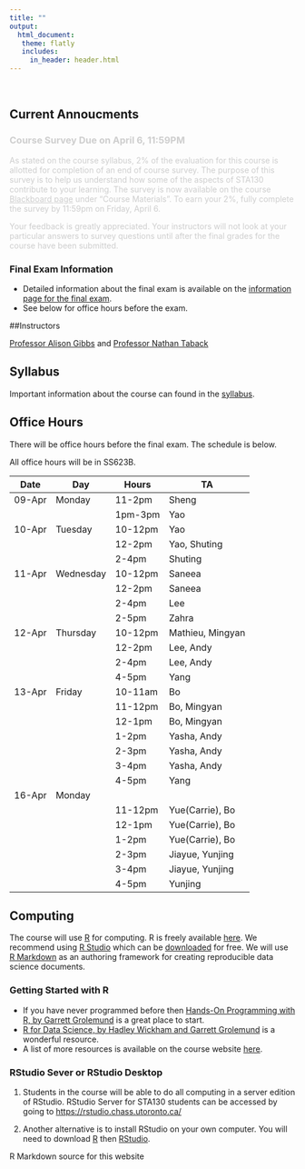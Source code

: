 ```yaml
---
title: ""
output: 
  html_document:
   theme: flatly
   includes:
     in_header: header.html
---
```


<br/>

## Current Annoucments 

<div style = "opacity: 0.2">
### Course Survey Due on April 6, 11:59PM 

As stated on the course syllabus, 2% of the evaluation for this course is allotted for completion of an end of course survey.  The purpose of this survey is to help us understand how some of the aspects of STA130 contribute to your learning. 
The survey is now available on the course [Blackboard page](https://portal.utoronto.ca) under “Course Materials”.  To earn your 2%, fully complete the survey by 11:59pm on Friday, April 6. 

Your feedback is greatly appreciated.  Your instructors will not look at your particular answers to survey questions until after the final grades for the course have been submitted. 
</div>

### Final Exam Information

- Detailed information about the final exam is available on the [information page for the final exam](finalexam.html).  
- See below for office hours before the exam.


##Instructors

[Professor Alison Gibbs](http://utstat.toronto.edu/~alisong/) and [Professor Nathan Taback](http://utstat.toronto.edu/~nathan/)

## Syllabus

Important information about the course can found in the [syllabus](STA130syllabus2018S.html). 

## Office Hours

There will be office hours before the final exam.  The schedule is below.

All office hours will be in SS623B.

| Date   | Day       | Hours   | TA               |
|--------|-----------|---------|------------------|
| 09-Apr | Monday    | 11-2pm  | Sheng            |
|        |           | 1pm-3pm | Yao              |
| 10-Apr | Tuesday   | 10-12pm | Yao              |
|        |           | 12-2pm  | Yao, Shuting     |
|        |           | 2-4pm   | Shuting          |
| 11-Apr | Wednesday | 10-12pm | Saneea           |
|        |           | 12-2pm  | Saneea           |
|        |           | 2-4pm   | Lee              |
|        |           | 2-5pm   | Zahra            |
| 12-Apr | Thursday  | 10-12pm | Mathieu, Mingyan |
|        |           | 12-2pm  | Lee, Andy        |
|        |           | 2-4pm   | Lee, Andy        |
|        |           | 4-5pm   | Yang             |
| 13-Apr | Friday    | 10-11am | Bo               |
|        |           | 11-12pm | Bo, Mingyan      |
|        |           | 12-1pm  | Bo, Mingyan      |
|        |           | 1-2pm   | Yasha, Andy      |
|        |           | 2-3pm   | Yasha, Andy      |
|        |           | 3-4pm   | Yasha, Andy      |
|        |           | 4-5pm   | Yang             |
| 16-Apr | Monday    |         |                  |
|        |           | 11-12pm | Yue(Carrie), Bo  |
|        |           | 12-1pm  | Yue(Carrie), Bo  |
|        |           | 1-2pm   | Yue(Carrie), Bo  |
|        |           | 2-3pm   | Jiayue, Yunjing  |
|        |           | 3-4pm   | Jiayue, Yunjing  |
|        |           | 4-5pm   | Yunjing          |

## Computing

The course will use [R](https://www.r-project.org) for computing. R is freely available [here](http://cran.utstat.utoronto.ca). We recommend using [R Studio](https://www.rstudio.com) which can be [downloaded](http://cran.utstat.utoronto.ca) for free.  We will use [R Markdown](http://rmarkdown.rstudio.com) as an authoring framework for creating reproducible data science documents.

### Getting Started with R

- If you have never programmed before then [Hands-On Programming with R, by Garrett Grolemund](https://d1b10bmlvqabco.cloudfront.net/attach/ighbo26t3ua52t/igp9099yy4v10/igz7vp4w5su9/OReilly_HandsOn_Programming_with_R_2014.pdf) is a great place to start.
- [R for Data Science, by Hadley Wickham and Garrett Grolemund](http://r4ds.had.co.nz) is a wonderful resource. 
- A list of more resources is available on the course website [here](R_resources.html).

### RStudio Sever or RStudio Desktop

1. Students in the course will be able to do all computing in a server edition of RStudio.  RStudio Server for STA130 students can be accessed by going to <https://rstudio.chass.utoronto.ca/>

2. Another alternative is to install RStudio on your own computer.  You will need to download [R](http://cran.utstat.utoronto.ca) then [RStudio](https://www.rstudio.com/products/rstudio/download/#download). 




R Markdown source for this website <a href="https://github.com/ntaback/UofT_STA130">
<i class="fa fa-github fa-2x" aria-hidden="true"></i>
</a>
